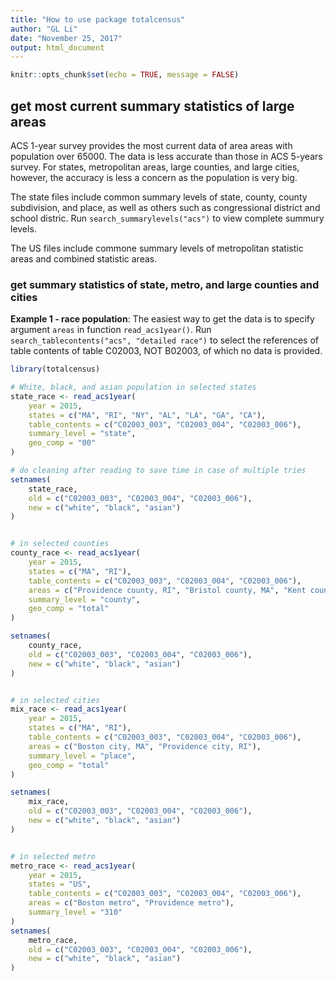 ```yaml
---
title: "How to use package totalcensus"
author: "GL Li"
date: "November 25, 2017"
output: html_document
---
```


```r
knitr::opts_chunk$set(echo = TRUE, message = FALSE)
```


## get most current summary statistics of large areas
ACS 1-year survey provides the most current data of area areas with population over 65000. The data is less accurate than those in ACS 5-years survey. For states, metropolitan areas, large counties, and large cities, however, the accuracy is less a concern as the population is very big.

The state files include common summary levels of state, county, county subdivision, and place, as well as others such as congressional district and school distric. Run `search_summarylevels("acs")` to view complete summury levels. 

The US files include commone summary levels of metropolitan statistic areas and combined statistic areas. 


### get summary statistics of state, metro, and large counties and cities


**Example 1 - race population**: The easiest way to get the data is to specify argument `areas` in function `read_acs1year()`. Run `search_tablecontents("acs", "detailed race")` to select the references of table contents of table C02003, NOT B02003, of which no data is provided.
```r
library(totalcensus)

# White, black, and asian population in selected states
state_race <- read_acs1year(
    year = 2015,
    states = c("MA", "RI", "NY", "AL", "LA", "GA", "CA"),
    table_contents = c("C02003_003", "C02003_004", "C02003_006"),
    summary_level = "state",
    geo_comp = "00"
)

# do cleaning after reading to save time in case of multiple tries
setnames(
    state_race,
    old = c("C02003_003", "C02003_004", "C02003_006"),
    new = c("white", "black", "asian")
) 


# in selected counties
county_race <- read_acs1year(
    year = 2015,
    states = c("MA", "RI"),
    table_contents = c("C02003_003", "C02003_004", "C02003_006"),
    areas = c("Providence county, RI", "Bristol county, MA", "Kent county, RI"),
    summary_level = "county",
    geo_comp = "total"
)

setnames(
    county_race,
    old = c("C02003_003", "C02003_004", "C02003_006"),
    new = c("white", "black", "asian")
) 


# in selected cities
mix_race <- read_acs1year(
    year = 2015,
    states = c("MA", "RI"),
    table_contents = c("C02003_003", "C02003_004", "C02003_006"),
    areas = c("Boston city, MA", "Providence city, RI"),
    summary_level = "place",
    geo_comp = "total"
)

setnames(
    mix_race,
    old = c("C02003_003", "C02003_004", "C02003_006"),
    new = c("white", "black", "asian")
)


# in selected metro
metro_race <- read_acs1year(
    year = 2015,
    states = "US",
    table_contents = c("C02003_003", "C02003_004", "C02003_006"),
    areas = c("Boston metro", "Providence metro"),
    summary_level = "310"
)
setnames(
    metro_race,
    old = c("C02003_003", "C02003_004", "C02003_006"),
    new = c("white", "black", "asian")
)

```

